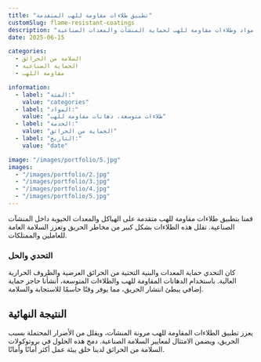 ```yaml
---
title: "تطبيق طلاءات مقاومة للهب المتقدمة"
customSlug: flame-resistant-coatings
description: "تطبيق مواد وطلاءات مقاومة للهب لحماية المنشآت والمعدات الصناعية."
date: 2025-06-15

categories:
  - السلامة من الحرائق
  - الحماية الصناعية
  - مقاومة اللهب

information:
  - label: "الفئة:"
    value: "categories"
  - label: "المواد:"
    value: "طلاءات متوسعة، دهانات مقاومة للهب"
  - label: "الخدمة:"
    value: "الحماية من الحرائق"
  - label: "التاريخ:"
    value: "date"

image: "/images/portfolio/5.jpg"
images:
  - "/images/portfolio/2.jpg"
  - "/images/portfolio/3.jpg"
  - "/images/portfolio/4.jpg"
  - "/images/portfolio/5.jpg"
---
```


قمنا بتطبيق طلاءات مقاومة للهب متقدمة على الهياكل والمعدات الحيوية داخل المنشآت الصناعية. تقلل هذه الطلاءات بشكل كبير من مخاطر الحريق وتعزز السلامة العامة للعاملين والممتلكات.

### التحدي والحل

كان التحدي حماية المعدات والبنية التحتية من الحرائق العرضية والظروف الحرارية العالية. باستخدام الدهانات المقاومة للهب والطلاءات المتوسعة، أنشأنا حاجز حماية إضافي يبطئ انتشار الحريق، مما يوفر وقتًا حاسمًا للاستجابة والسلامة.

## النتيجة النهائية

يعزز تطبيق الطلاءات المقاومة للهب مرونة المنشآت، ويقلل من الأضرار المحتملة بسبب الحريق، ويضمن الامتثال لمعايير السلامة الصناعية. دمج هذه الحلول في بروتوكولات السلامة من الحرائق لدينا خلق بيئة عمل أكثر أمانًا وأمانًا.
